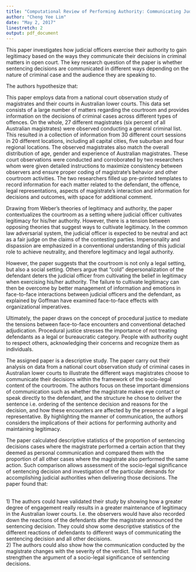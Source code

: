 ---
title: "Computational Review of Performing Authority: Communicating Judicial Decisions in Lower Criminal Courts"
author: "Cheng Yee Lim"
date: "May 2, 2017"
linestretch: 2
output: pdf_document
---

This paper investigates how judicial officers exercise their authority to gain legitimacy based on the ways they communicate their decisions in criminal matters in open court. The key research question of the paper is whether sentencing decisions are communicated in different ways depending on the nature of criminal case and the audience they are speaking to. 

The authors hypothesize that:
\begin{itemize}
  \item Communicating sentencing decisions will call for judicial behaviors that show some engagement with the defendant and will not rely fully on a detached impersonal model of judicial authority.  
  \item Conversely, other non-trial decisions in criminal cases (Such as adjournment or bail) will involve more routine communication and less personal engagement than sentencing decisions.  
  \item These differences reflect different demands on the performance of judicial authorities essential to accomplish or sustain legitimacy.  
\end{itemize}

This paper employs data from a national court observation study of magistrates and their courts in Australian lower courts. This data set consists of a large number of matters regarding the courtroom and provides information on the decisions of criminal cases across different types of offences. On the whole, 27 different magistrates (six percent of all Australian magistrates) were observed conducting a general criminal list. This resulted in a collection of information from 30 different court sessions in 20 different locations, including all capital cities, five suburban and four regional locations. The observed magistrates also match the overall distribution of age, gender and experience of Australian magistrates. These court observations were conducted and corroborated by two researchers whom were given detailed instructions to maximize consistency between observers and ensure proper coding of magistrate's behavior and other courtroom activities. The two researchers filled up pre-printed templates to record information for each matter related to the defendant, the offence, legal representations, aspects of magistrate's interaction and information for decisions and outcomes, with space for additional comment. 

Drawing from Weber's theories of legitimacy and authority, the paper contextualizes the courtroom as a setting where judicial officer cultivates legitimacy for his/her authority. However, there is a tension between opposing theories that suggest ways to cultivate legitimacy. In the common law adversarial system, the judicial officer is expected to be neutral and act as a fair judge on the claims of the contesting parties. Impersonality and dispassion are emphasized in a conventional understanding of this judicial role to achieve neutrality, and therefore legitimacy and legal authority. 

However, the paper suggests that the courtroom is not only a legal setting, but also a social setting. Others argue that "cold" depersonalization of the defendant deters the judicial officer from cultivating the belief in legitimacy when exercising his/her authority. The failure to cultivate legitimacy can then be overcome by better management of information and emotions in face-to-face interactions between judicial officers and the defendant, as explained by Goffman have examined face-to-face effects with organizational imperatives. 

Ultimately, the paper draws on the concept of procedural justice to mediate the tensions between face-to-face encounters and conventional detached adjudication. Procedural justice stresses the importance of not treating defendants as a legal or bureaucratic category. People with authority ought to respect others, acknowledging their concerns and recognize them as individuals.

The assigned paper is a descriptive study. The paper carry out their analysis on data from a national court observation study of criminal cases in Australian lower courts to illustrate the different ways magistrates choose to communicate their decisions within the framework of the socio-legal content of the courtroom. The authors focus on these important dimensions of communication such as whether the magistrate makes eye contact or speak directly to the defendant, and the structure he chose to deliver the sentence i.e. ordering of the sentence decision and reasons for the decision, and how these encounters are affected by the presence of a legal representative. By highlighting the manner of communication, the authors considers the implications of their actions for performing authority and maintaining legitimacy.  

The paper calculated descriptive statistics of the proportion of sentencing decisions cases where the magistrate performed a certain action that they deemed as personal communication and compared them with the proportion of all other cases where the magistrate also performed the same action. Such comparison allows assessment of the socio-legal significance of sentencing decision and investigation of the particular demands for accomplishing judicial authorities when delivering those decisions. The paper found that:
\begin{itemize}
  \item when communicating their decisions, magistrates usually rely on a more impersonal performance of the judicial role 
  \item when delivering sentencing decisions, magistrates show a greater degree of engagement with the defendant as compared to when delivering other decisions. 
  \item Therefore, these findings show that to perform legal authority in court, it requires both a level of engagement, especially with the defendant, and the more formal elements of impersonality, rationality and logic.  
\end{itemize}

\underline{Areas of Improvement}  
1) The authors could have validated their study by showing how a greater degree of engagement really results in a greater maintenance of legitimacy in the Australian lower courts. I.e. the observers would have also recorded down the reactions of the defendants after the magistrate announced the sentencing decision. They could show some descriptive statistics of the different reactions of defendants to different ways of communicating the sentencing decision and all other decisions.  
2) The authors could also show how the communication conducted by the magistrate changes with the severity of the verdict. This will further strengthen the argument of a socio-legal significance of sentencing decisions.  


